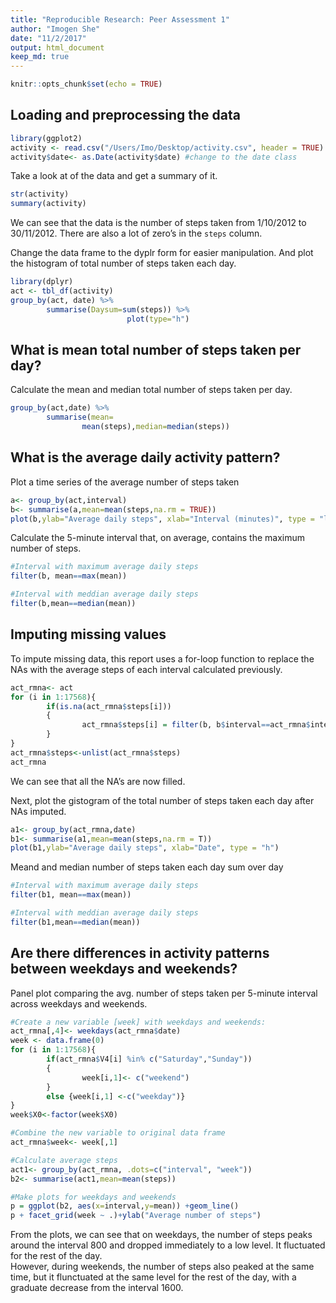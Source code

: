 ```yaml
---
title: "Reproducible Research: Peer Assessment 1"
author: "Imogen She"
date: "11/2/2017"
output: html_document
keep_md: true
---
```


```r
knitr::opts_chunk$set(echo = TRUE)
```

## Loading and preprocessing the data  
```r
library(ggplot2)
activity <- read.csv("/Users/Imo/Desktop/activity.csv", header = TRUE)
activity$date<- as.Date(activity$date) #change to the date class
```  

Take a look at of the data and get a summary of it.  
```r
str(activity)
summary(activity)
```  

We can see that the data is the number of steps taken from 1/10/2012 to 30/11/2012. There are also a lot of zero's in the `steps` column.  


Change the data frame to the dyplr form for easier manipulation. And plot the histogram of total number of steps taken each day.
```r
library(dplyr)
act <- tbl_df(activity)
group_by(act, date) %>%
        summarise(Daysum=sum(steps)) %>%
                          plot(type="h") 
```  

## What is mean total number of steps taken per day?  
Calculate the mean and median total number of steps taken per day.  
```r
group_by(act,date) %>%
        summarise(mean=
                mean(steps),median=median(steps))
```

## What is the average daily activity pattern?   

Plot a time series of the average number of steps taken
```r
a<- group_by(act,interval)
b<- summarise(a,mean=mean(steps,na.rm = TRUE))
plot(b,ylab="Average daily steps", xlab="Interval (minutes)", type = "l")
```

Calculate the 5-minute interval that, on average, contains the maximum number of steps.  
```r
#Interval with maximum average daily steps
filter(b, mean==max(mean))

#Interval with meddian average daily steps
filter(b,mean==median(mean))
```

## Imputing missing values  

To impute missing data, this report uses a for-loop function to replace the NAs with the average steps of each interval calculated previously.   
```r
act_rmna<- act
for (i in 1:17568){
        if(is.na(act_rmna$steps[i]))
        {
                act_rmna$steps[i] = filter(b, b$interval==act_rmna$interval[i])[1,2]
        }
}
act_rmna$steps<-unlist(act_rmna$steps)
act_rmna
```
We can see that all the NA's are now filled.  

Next, plot the gistogram of the total number of steps taken each day after NAs imputed.  

```r
a1<- group_by(act_rmna,date)
b1<- summarise(a1,mean=mean(steps,na.rm = T))
plot(b1,ylab="Average daily steps", xlab="Date", type = "h")
```  

Meand and median number of steps taken each day
sum over day
```R
#Interval with maximum average daily steps
filter(b1, mean==max(mean))

#Interval with meddian average daily steps
filter(b1,mean==median(mean))
```  

## Are there differences in activity patterns between weekdays and weekends?  

Panel plot comparing the avg. number of steps taken per 5-minute interval across weekdays and weekends.  
```r
#Create a new variable [week] with weekdays and weekends:
act_rmna[,4]<- weekdays(act_rmna$date)
week <- data.frame(0)
for (i in 1:17568){
        if(act_rmna$V4[i] %in% c("Saturday","Sunday"))
        {
                week[i,1]<- c("weekend")
        }
        else {week[i,1] <-c("weekday")}
}
week$X0<-factor(week$X0)

#Combine the new variable to original data frame
act_rmna$week<- week[,1]

#Calculate average steps
act1<- group_by(act_rmna, .dots=c("interval", "week"))
b2<- summarise(act1,mean=mean(steps))

#Make plots for weekdays and weekends
p = ggplot(b2, aes(x=interval,y=mean)) +geom_line()
p + facet_grid(week ~ .)+ylab("Average number of steps")
```             
  
  From the plots, we can see that on weekdays, the number of steps peaks around the interval 800 and dropped immediately to a low level. It fluctuated for the rest of the day.  
  However, during weekends, the number of steps also peaked at the same time, but it flunctuated at the same level for the rest of the day, with a graduate decrease from the interval 1600.






